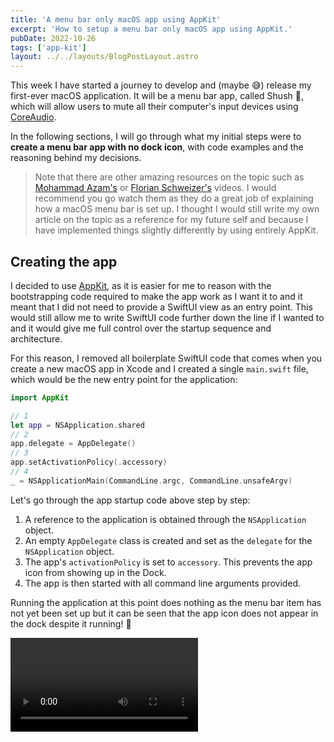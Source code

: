 ```yaml
---
title: 'A menu bar only macOS app using AppKit'
excerpt: 'How to setup a menu bar only macOS app using AppKit.'
pubDate: 2022-10-26
tags: ['app-kit']
layout: ../../layouts/BlogPostLayout.astro
---
```



This week I have started a journey to develop and (maybe 😅) release my first-ever macOS application. It will be a menu bar app, called Shush 🤫, which will allow users to mute all their computer's input devices using [CoreAudio](https://developer.apple.com/documentation/coreaudio).

In the following sections, I will go through what my initial steps were to **create a menu bar app with no dock icon**, with code examples and the reasoning behind my decisions.

> Note that there are other amazing resources on the topic such as [Mohammad Azam's](https://www.youtube.com/watch?v=cA-oUgOfLxY) or [Florian Schweizer's](https://www.youtube.com/watch?v=9QciOgymGso) videos. I would recommend you go watch them as they do a great job of explaining how a macOS menu bar is set up. I thought I would still write my own article on the topic as a reference for my future self and because I have implemented things slightly differently by using entirely AppKit.

## Creating the app

I decided to use [AppKit](https://developer.apple.com/documentation/appkit), as it is easier for me to reason with the bootstrapping code required to make the app work as I want it to and it meant that I did not need to provide a SwiftUI view as an entry point. This would still allow me to write SwiftUI code further down the line if I wanted to and it would give me full control over the startup sequence and architecture.

For this reason, I removed all boilerplate SwiftUI code that comes when you create a new macOS app in Xcode and I created a single `main.swift` file, which would be the new entry point for the application:

```swift:main.swift
import AppKit

// 1
let app = NSApplication.shared
// 2
app.delegate = AppDelegate()
// 3
app.setActivationPolicy(.accessory)
// 4
_ = NSApplicationMain(CommandLine.argc, CommandLine.unsafeArgv)
```

Let's go through the app startup code above step by step:

1. A reference to the application is obtained through the `NSApplication` object.
2. An empty `AppDelegate` class is created and set as the `delegate` for the `NSApplication` object.
3. The app's `activationPolicy` is set to `accessory`. This prevents the app icon from showing up in the Dock.
4. The app is then started with all command line arguments provided.

Running the application at this point does nothing as the menu bar item has not yet been set up but it can be seen that the app icon does not appear in the dock despite it running! 🎉

<Video name="menu-bar-no-dock.mp4" />

## Setting up a menu bar icon

In the `AppDelegate.swift`, I then implemented the good old `applicationDidFinishLaunching` method and added the necessary code to create an instance of `NSStatusBar` with a single `NSStatusItem`:

```swift:AppDelegate.swift
class AppDelegate: NSObject, NSApplicationDelegate {
  // 1
  var statusBar: NSStatusBar!
  var statusBarItem: NSStatusItem!

  func applicationDidFinishLaunching(_ notification: Notification) {
    // 2
    statusBar = NSStatusBar()
    statusBarItem = statusBar.statusItem(withLength: NSStatusItem.variableLength)

    // 3
    if let button = statusBarItem.button {
      button.image = NSImage(systemSymbolName: "mic", accessibilityDescription: nil)
    }
  }
}
```

Again, let's go back and step through the code above:

1. First, two variables are declared to keep both instances of `NSStatusBar` and `NSStatusItem` in memory.
2. These two variables are then initialised and assigned as soon as the application is launched.
3. The icon for the `NSStatusItem` is then set to a microphone using a [SF Symbol](https://developer.apple.com/sf-symbols/).

Running the app again will now show a menu bar icon which will prove our app has been set up correctly 🎙️.

> Why use `NSStatusBar` and `NSStatusItem` when there is a shiny new [MenuBarExtra](https://developer.apple.com/documentation/SwiftUI/MenuBarExtra) View you can use in SwiftUI? The main reason is compatibility, I want my menu bar to be available to older macOS versions and the new `MenuBarExtra` API is only compatible with macOS Ventura at the moment. I would like to have both code implementations (AppKit and SwiftUI) side-by-side with `@available` checks, so I might look at doing that in the future 👀.

### Adding a `NSMenu`

Let's now add an `NSMenu` to our `NSStatusItem` in the menu bar so that when the user interacts with it, a view is shown. This will have a single `NSMenuItem` for now to allow users to toggle the input mute state of the system but eventually more preferences and settings will be added.

Let's go back to the `AppDelegate.swift`:

```swift:AppDelegate.swift
// ...
func applicationDidFinishLaunching(_ notification: Notification) {
	// ...
	if let button = statusBarItem.button {
			// 1
			let groupMenuItem = NSMenuItem()
			groupMenuItem.title = "Toggle mute!"
			groupMenuItem.target = self
			// 2
			groupMenuItem.action = #selector(mutePressed)

			// 3
			let mainMenu = NSMenu()
			mainMenu.addItem(groupMenuItem)

			// 4
			statusBarItem.menu = mainMenu
	}
}

@objc func mutePressed() {
	if let button = statusBarItem.button {
		// 5
		isMuted.toggle()
		button.image = NSImage(systemSymbolName: isMuted ? "mic.slash" : "mic", accessibilityDescription: nil)
	}
}
```

Let's break down the code to understand what's going on:

1. Create a `NSMenuItem` to allow users to toggle the mute state.
2. Add an action that will be triggered every time the `NSMenuItem` is pressed.
3. Create an `NSMenu` which will hold the toggle mute `NSMenuItem` and any other items that are added in the future.
4. Set the newly created `NSMenu` as the status bar item's menu.
5. Change the `NSStatusItem` button's image based on the mute state of the application.

And finally, running the app again now shows a view when the menu bar item is pressed and the icon dynamically changes when the `NSMenuItem` within it is tapped on.

<Video name="menu-bar-toggle-mute.mp4" />

## More to come...

In future articles, I will share how I set up a floating window to convey extra information, dynamically update and show content based on keyboard shortcuts and even show the Core Audio implementation to mute and unmute all input devices...

